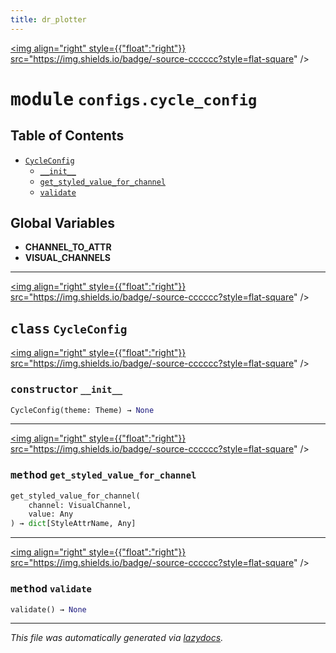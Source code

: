```yaml
---
title: dr_plotter
---
```


<a href="https://github.com/drothermel/%24%7BREPO%7D/blob/main/src/dr_plotter/configs/cycle_config.py"><img align="right" style={{"float":"right"}} src="https://img.shields.io/badge/-source-cccccc?style=flat-square" /></a>

# <kbd>module</kbd> `configs.cycle_config`



## Table of Contents
- [`CycleConfig`](./dr_plotter.configs.cycle_config#class-cycleconfig)
	- [`__init__`](./dr_plotter.configs.cycle_config#constructor---init--)
	- [`get_styled_value_for_channel`](./dr_plotter.configs.cycle_config#method-get-styled-value-for-channel)
	- [`validate`](./dr_plotter.configs.cycle_config#method-validate)


**Global Variables**
---------------
- **CHANNEL_TO_ATTR**
- **VISUAL_CHANNELS**


---

<a href="https://github.com/drothermel/%24%7BREPO%7D/blob/main/src/dr_plotter/configs/cycle_config.py#L12"><img align="right" style={{"float":"right"}} src="https://img.shields.io/badge/-source-cccccc?style=flat-square" /></a>

## <kbd>class</kbd> `CycleConfig`



<a href="https://github.com/drothermel/%24%7BREPO%7D/blob/main/src/dr_plotter/configs/cycle_config.py#L13"><img align="right" style={{"float":"right"}} src="https://img.shields.io/badge/-source-cccccc?style=flat-square" /></a>

### <kbd>constructor</kbd> `__init__`

```python
CycleConfig(theme: Theme) → None
```







---

<a href="https://github.com/drothermel/%24%7BREPO%7D/blob/main/src/dr_plotter/configs/cycle_config.py#L30"><img align="right" style={{"float":"right"}} src="https://img.shields.io/badge/-source-cccccc?style=flat-square" /></a>

### <kbd>method</kbd> `get_styled_value_for_channel`

```python
get_styled_value_for_channel(
    channel: VisualChannel,
    value: Any
) → dict[StyleAttrName, Any]
```




---

<a href="https://github.com/drothermel/%24%7BREPO%7D/blob/main/src/dr_plotter/configs/cycle_config.py#L24"><img align="right" style={{"float":"right"}} src="https://img.shields.io/badge/-source-cccccc?style=flat-square" /></a>

### <kbd>method</kbd> `validate`

```python
validate() → None
```







---

_This file was automatically generated via [lazydocs](https://github.com/ml-tooling/lazydocs)._
